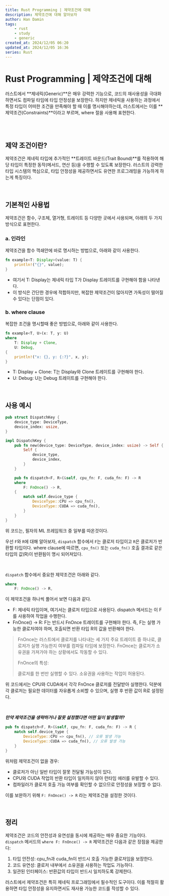 ---
title: Rust Programming | 제약조건에 대해
description: 제약조건에 대해 알아보자
author: Han Damin
tags:
    - rust
    - study
    - generic
created_at: 2024/12/05 06:20
updated_at: 2024/12/05 16:36
series: Rust
---

# Rust Programming | 제약조건에 대해

러스트에서 **제네릭(Generic)**은 매우 강력한 기능으로, 코드의 재사용성을 극대화하면서도 컴파일 타임에 타입 안정성을 보장한다.
하지만 제네릭을 사용하는 과정에서 특정 타입이 어떠한 조건을 만족해야 할 때 이를 명시해야하는데, 러스트에서는 이를 **제약조건(Constraints)**이라고 부르며, where 절을 사용해 표현한다.

<br />
<br />

## 제약 조건이란?

제약조건은 제네릭 타입에 추가적인 **트레이트 바운드(Trait Bound)**를 적용하여 해당 타입이 특정한 동작(메서드, 연산 등)을 수행할 수 있도록 보장한다.
러스트의 강력한 타입 시스템의 핵심으로, 타입 안정성을 제공하면서도 유연한 프로그래밍을 가능하게 하는게 특징이다.

<br />

## 기본적인 사용법

제약조건은 함수, 구조체, 열거형, 트레이트 등 다양한 곳에서 사용되며, 아래의 두 가지 방식으로 표현한다.

### a. 인라인

제약조건을 함수 꺽쇄안에 바로 명시하는 방법으로, 아래와 같이 사용한다.

```rust
fn example<T: Display>(value: T) {
    println!("{}", value);
}
```

- 여기서 T: Display는 제네릭 타입 T가 Display 트레이트를 구현해야 함을 나타낸다.
- 이 방식은 간단한 경우에 적합하지만, 복잡한 제약조건이 많아지면 가독성이 떨어질 수 있다는 단점이 있다.

### b. where clause

복잡한 조건을 명시할때 좋은 방법으로, 아래와 같이 사용한다.

```rust
fn example<T, U>(x: T, y: U)
where
    T: Display + Clone,
    U: Debug,
{
    println!("x: {}, y: {:?}", x, y);
}
```

- T: Display + Clone: T는 Display와 Clone 트레이트를 구현해야 한다.
- U: Debug: U는 Debug 트레이트를 구현해야 한다.

<br />

## 사용 예시

```rust
pub struct DispatchKey {
    device_type: DeviceType,
    device_index: usize,
}

impl DispatchKey {
    pub fn new(device_type: DeviceType, device_index: usize) -> Self {
        Self {
            device_type,
            device_index,
        }
    }

    pub fn dispatch<F, R>(&self, cpu_fn: F, cuda_fn: F) -> R
    where
        F: FnOnce() -> R,
    {
        match self.device_type {
            DeviceType::CPU => cpu_fn(),
            DeviceType::CUDA => cuda_fn(),
        }
    }
}
```

위 코드는, 필자의 ML 프레임워크 중 일부를 따온것이다.

우선 `F`와 `R`에 대해 알아보자, `dispatch` 함수에서 `F`는 클로저 타입이고 `R`은 클로저가 반환할 타입이다.
where clause에 따르면, `cpu_fn()` 또는 `cuda_fn()` 호출 결과로 같은 타입의 값(R)이 반환됨이 명시 되어져있다.

<br />

`dispatch` 함수에서 중요한 제약조건은 아래와 같다.

```rust
where
    F: FnOnce() -> R,
```

이 제약조건을 하나씩 풀어서 보면 다음과 같다.
- F: 제네릭 타입이며, 여기서는 클로저 타입으로 사용된다. dispatch 메서드는 이 F를 사용하여 작업을 수행한다.
- FnOnce() -> R: F는 반드시 FnOnce 트레이트를 구현해야 한다. 즉, F는 실행 가능한 클로저여야 하며, 호출되면 반환 타입 R의 값을 반환해야 한다.

> FnOnce는 러스트에서 클로저를 나타내는 세 가지 주요 트레이트 중 하나로, 클로저가 실행 가능한지 여부를 컴파일 타임에 보장한다. FnOnce는 클로저가 소유권을 가져가야 하는 상황에서도 작동할 수 있다.
>
> FnOnce의 특성:
>
>    클로저를 한 번만 실행할 수 있다.
>    소유권을 사용하는 작업이 허용된다.

위 코드에서는 CPU와 CUDA에서 각각 FnOnce 클로저를 전달받아 실행한다. 덕분에 각 클로저는 필요한 데이터를 자유롭게 소비할 수 있으며, 실행 후 반환 값이 R로 설정된다.

<br />

***만약 제약조건을 생략하거나 잘못 설정했다면 어떤 일이 발생할까?***

```rust
pub fn dispatch<F, R>(&self, cpu_fn: F, cuda_fn: F) -> R {
    match self.device_type {
        DeviceType::CPU => cpu_fn(), // 오류 발생 가능
        DeviceType::CUDA => cuda_fn(), // 오류 발생 가능
    }
}
```

위처럼 제약조건이 없을 경우:

- 클로저가 아닌 일반 타입이 잘못 전달될 가능성이 있다.
- CPU와 CUDA 작업의 반환 타입이 일치하지 않아 런타임 에러를 유발할 수 있다.
- 컴파일러가 클로저 호출 가능 여부를 확인할 수 없으므로 안정성을 보장할 수 없다.

이를 보완하기 위해 `F: FnOnce() -> R` 라는 제약조건을 설정한 것이다.

<br />

## 정리

제약조건은 코드의 안전성과 유연성을 동시에 제공하는 매우 중요한 기능이다. `dispatch` 메서드의 `where F: FnOnce() -> R` 제약조건은 다음과 같은 장점을 제공한다:

1. 타입 안전성: cpu_fn과 cuda_fn이 반드시 호출 가능한 클로저임을 보장한다.
2. 코드 유연성: 클로저 내부에서 소유권을 사용하는 작업도 가능하다.
3. 일관된 인터페이스: 반환값의 타입이 반드시 일치하도록 강제한다.

러스트에서 제약조건은 특히 제네릭 프로그래밍에서 필수적인 도구이다. 이를 적절히 활용하면 타입 안정성을 유지하면서도 재사용 가능한 코드를 작성할 수 있다.